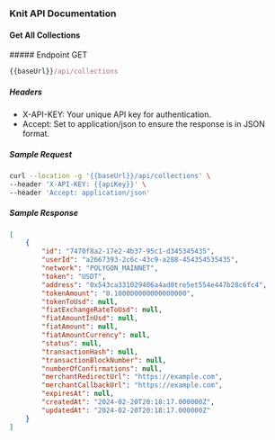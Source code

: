 
### Knit API Documentation

#### Get All Collections

<div style={{ display: "flex", alignItems: "center" }}>
  ##### Endpoint
  <span
    style={{
      display: "block",
      backgroundColor: "#ebfbfa",
      color: "#194d53",
      marginLeft: "-17px",
      padding: "0px 6px",
      fontSize: ".8rem",
      borderRadius: "5px",
      marginTop: "30px",
    }}
  >
    GET
  </span>
</div>

```js copy
{{baseUrl}}/api/collections
```

##### Headers

- X-API-KEY: Your unique API key for authentication.
- Accept: Set to application/json to ensure the response is in JSON format.

##### Sample Request

```sh copy filename="Sample Request"
curl --location -g '{{baseUrl}}/api/collections' \
--header 'X-API-KEY: {{apiKey}}' \
--header 'Accept: application/json'
```

##### Sample Response

```json copy filename="Sample Response"
[
    {
        "id": "7470f8a2-17e2-4b37-95c1-d345345435",
        "userId": "a2667393-2c6c-43c9-a288-454354535435",
        "network": "POLYGON_MAINNET",
        "token": "USDT",
        "address": "0x543ca331029406a4ad0tre5et554e447b28c6fc4",
        "tokenAmount": "0.100000000000000000",
        "tokenToUsd": null,
        "fiatExchangeRateToUsd": null,
        "fiatAmountInUsd": null,
        "fiatAmount": null,
        "fiatAmountCurrency": null,
        "status": null,
        "transactionHash": null,
        "transactionBlockNumber": null,
        "numberOfConfirmations": null,
        "merchantRedirectUrl": "https://example.com",
        "merchantCallbackUrl": "https://example.com",
        "expiresAt": null,
        "createdAt": "2024-02-20T20:18:17.000000Z",
        "updatedAt": "2024-02-20T20:18:17.000000Z"
    }
]
```


